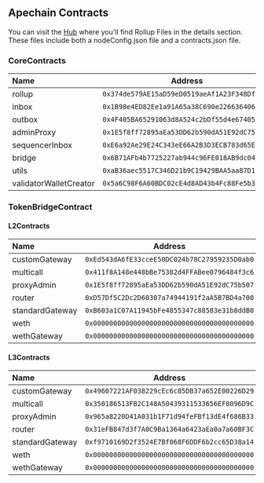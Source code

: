 ## Apechain Contracts 

You can visit the [Hub]("https://apechain.hub.caldera.xyz/") where you'll find Rollup Files in the details section. These files include both a nodeConfig.json file and a contracts.json file.


### CoreContracts 

| Name | Address |    
| :------------ | :---------: 
|rollup |```0x374de579AE15aD59eD0519aeAf1A23F348Df259c```|
|inbox  |```0x1B98e4ED82Ee1a91A65a38C690e2266364064D15```|
|outbox|```0x4F405BA65291063d8A524c2bDf55d4e67405c2aF```|
|adminProxy |```0x1E5f8ff72895aEa53DD62b590dA51E92dC75b507```|
|sequencerInbox |```0xE6a92Ae29E24C343eE66A2B3D3ECB783d65E4a3C```|
|bridge |```0x6B71AFb4b7725227ab944c96FE018AB9dc0434b8```|
|utils |```0xaB36aec5517C346D21b9C19429BAA5aa87D17fCa```|
|validatorWalletCreator |```0x5a6C98F6A60BDC02cE4d8AD43b4Fc88Fe5b38856```|

### TokenBridgeContract

#### L2Contracts
| Name | Address |    
| :------------ | :---------: 
|customGateway |```0xEd543dA6fE33cceE50DC024b78C27959235D0ab0```|,
|multicall |```0x411f8A148e448bBe75382d4FFABee0796484f3c6```|,
|proxyAdmin |```0x1E5f8ff72895aEa53DD62b590dA51E92dC75b507```|,
|router|```0xD57Df5C2Dc2D60307a74944191f2aA5B7BD4a700```|,
|standardGateway |```0xB603a1C07A11945bFe4855347c88583e31b8ddB0```|,
|weth |```0x0000000000000000000000000000000000000000```|,
|wethGateway |```0x0000000000000000000000000000000000000000```|

#### L3Contracts
| Name | Address |    
| :------------ | :---------: 
|customGateway |```0x49607221AF038229cEc6c85DB37a652E00226D29```|,
|multicall |```0x350186513FB2C148A50439311533656EF8096D9C```|,
|proxyAdmin |```0x965a8220D41A031b1F71d94feFBf13dE4f686B33```|,
|router |```0x31eFB847d3f7A0C9Ba1364a6423aEa0a7a60BF3C```|,
|standardGateway |```0xf9710169D2f3524E7Bf068F6DDF6b2cc65D38a14```|,
|weth |```0x0000000000000000000000000000000000000000```|,
|wethGateway |```0x0000000000000000000000000000000000000000```|
